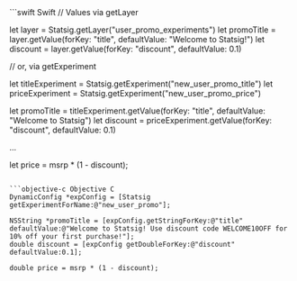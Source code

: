 
<CodeGroup>
```swift Swift
// Values via getLayer

let layer = Statsig.getLayer("user_promo_experiments")
let promoTitle = layer.getValue(forKey: "title", defaultValue: "Welcome to Statsig!")
let discount = layer.getValue(forKey: "discount", defaultValue: 0.1)

// or, via getExperiment

let titleExperiment = Statsig.getExperiment("new_user_promo_title")
let priceExperiment = Statsig.getExperiment("new_user_promo_price")

let promoTitle = titleExperiment.getValue(forKey: "title", defaultValue: "Welcome to Statsig")
let discount = priceExperiment.getValue(forKey: "discount", defaultValue: 0.1)

...

let price = msrp * (1 - discount);
```

```objective-c Objective C
DynamicConfig *expConfig = [Statsig getExperimentForName:@"new_user_promo"];

NSString *promoTitle = [expConfig.getStringForKey:@"title" defaultValue:@"Welcome to Statsig! Use discount code WELCOME10OFF for 10% off your first purchase!"];
double discount = [expConfig getDoubleForKey:@"discount" defaultValue:0.1];

double price = msrp * (1 - discount);
```
</CodeGroup>
